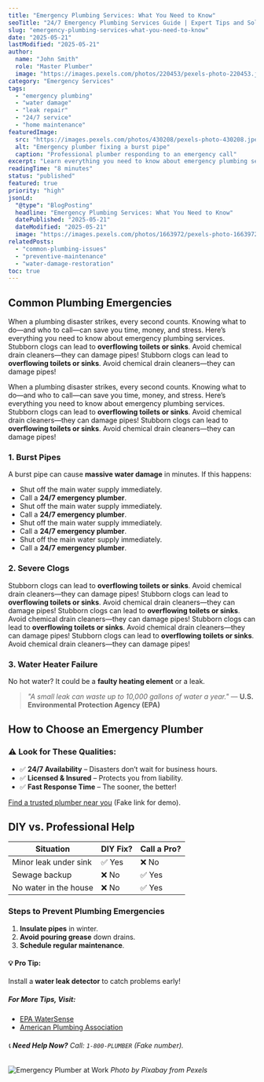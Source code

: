 ```yaml
---
title: "Emergency Plumbing Services: What You Need to Know"
seoTitle: "24/7 Emergency Plumbing Services Guide | Expert Tips and Solutions"
slug: "emergency-plumbing-services-what-you-need-to-know"
date: "2025-05-21"
lastModified: "2025-05-21"
author:
  name: "John Smith"
  role: "Master Plumber"
  image: "https://images.pexels.com/photos/220453/pexels-photo-220453.jpeg?auto=compress&cs=tinysrgb&w=1260&h=750&dpr=2"
category: "Emergency Services"
tags:
  - "emergency plumbing"
  - "water damage"
  - "leak repair"
  - "24/7 service"
  - "home maintenance"
featuredImage:
  src: "https://images.pexels.com/photos/430208/pexels-photo-430208.jpeg?auto=compress&cs=tinysrgb&w=1260&h=750&dpr=2"
  alt: "Emergency plumber fixing a burst pipe"
  caption: "Professional plumber responding to an emergency call"
excerpt: "Learn everything you need to know about emergency plumbing services, from identifying urgent issues to preparing for unexpected situations. Get expert insights on quick responses and damage prevention."
readingTime: "8 minutes"
status: "published"
featured: true
priority: "high"
jsonLd:
  "@type": "BlogPosting"
  headline: "Emergency Plumbing Services: What You Need to Know"
  datePublished: "2025-05-21"
  dateModified: "2025-05-21"
  image: "https://images.pexels.com/photos/1663972/pexels-photo-1663972.jpeg?auto=compress&cs=tinysrgb&w=1260&h=750&dpr=2"
relatedPosts:
  - "common-plumbing-issues"
  - "preventive-maintenance"
  - "water-damage-restoration"
toc: true
---
```


## Common Plumbing Emergencies

When a plumbing disaster strikes, every second counts. Knowing what to do—and who to call—can save
you time, money, and stress. Here’s everything you need to know about emergency plumbing services.
Stubborn clogs can lead to **overflowing toilets or sinks**. Avoid chemical drain cleaners—they can
damage pipes! Stubborn clogs can lead to **overflowing toilets or sinks**. Avoid chemical drain
cleaners—they can damage pipes!

When a plumbing disaster strikes, every second counts. Knowing what to do—and who to call—can save
you time, money, and stress. Here’s everything you need to know about emergency plumbing services.
Stubborn clogs can lead to **overflowing toilets or sinks**. Avoid chemical drain cleaners—they can
damage pipes! Stubborn clogs can lead to **overflowing toilets or sinks**. Avoid chemical drain
cleaners—they can damage pipes!

### 1. Burst Pipes

A burst pipe can cause **massive water damage** in minutes. If this happens:

- Shut off the main water supply immediately.
- Call a **24/7 emergency plumber**.
- Shut off the main water supply immediately.
- Call a **24/7 emergency plumber**.
- Shut off the main water supply immediately.
- Call a **24/7 emergency plumber**.
- Shut off the main water supply immediately.
- Call a **24/7 emergency plumber**.

### 2. Severe Clogs

Stubborn clogs can lead to **overflowing toilets or sinks**. Avoid chemical drain cleaners—they can
damage pipes! Stubborn clogs can lead to **overflowing toilets or sinks**. Avoid chemical drain
cleaners—they can damage pipes! Stubborn clogs can lead to **overflowing toilets or sinks**. Avoid
chemical drain cleaners—they can damage pipes! Stubborn clogs can lead to **overflowing toilets or
sinks**. Avoid chemical drain cleaners—they can damage pipes! Stubborn clogs can lead to
**overflowing toilets or sinks**. Avoid chemical drain cleaners—they can damage pipes!

### 3. Water Heater Failure

No hot water? It could be a **faulty heating element** or a leak.

> _"A small leak can waste up to 10,000 gallons of water a year."_ — **U.S. Environmental Protection
> Agency (EPA)**

## How to Choose an Emergency Plumber

### ⚠️ Look for These Qualities:

- ✅ **24/7 Availability** – Disasters don’t wait for business hours.
- ✅ **Licensed & Insured** – Protects you from liability.
- ✅ **Fast Response Time** – The sooner, the better!

[Find a trusted plumber near you](#) (Fake link for demo).

## DIY vs. Professional Help

| Situation             | DIY Fix? | Call a Pro? |
| --------------------- | -------- | ----------- |
| Minor leak under sink | ✅ Yes   | ❌ No       |
| Sewage backup         | ❌ No    | ✅ Yes      |
| No water in the house | ❌ No    | ✅ Yes      |

### Steps to Prevent Plumbing Emergencies

1. **Insulate pipes** in winter.
2. **Avoid pouring grease** down drains.
3. **Schedule regular maintenance**.

#### 💡 Pro Tip:

Install a **water leak detector** to catch problems early!

##### For More Tips, Visit:

- [EPA WaterSense](#)
- [American Plumbing Association](#)

###### 📞 **Need Help Now?** Call: `1-800-PLUMBER` (Fake number).

![Emergency Plumber at Work](https://images.pexels.com/photos/430208/pexels-photo-430208.jpeg)
_Photo by Pixabay from Pexels_
